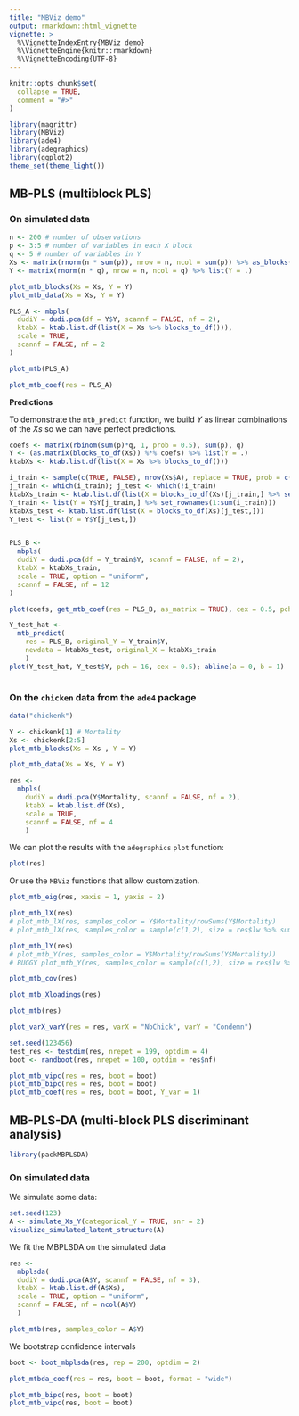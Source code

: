 ```yaml
---
title: "MBViz demo"
output: rmarkdown::html_vignette
vignette: >
  %\VignetteIndexEntry{MBViz demo}
  %\VignetteEngine{knitr::rmarkdown}
  %\VignetteEncoding{UTF-8}
---
```


```r
knitr::opts_chunk$set(
  collapse = TRUE,
  comment = "#>"
)
```

```r
library(magrittr)
library(MBViz)
library(ade4)
library(adegraphics)
library(ggplot2)
theme_set(theme_light())
```

## MB-PLS (multiblock PLS)
 
### On simulated data

```r

n <- 200 # number of observations
p <- 3:5 # number of variables in each X block
q <- 5 # number of variables in Y
Xs <- matrix(rnorm(n * sum(p)), nrow = n, ncol = sum(p)) %>% as_blocks(., p = p)
Y <- matrix(rnorm(n * q), nrow = n, ncol = q) %>% list(Y = .)

plot_mtb_blocks(Xs = Xs, Y = Y)
plot_mtb_data(Xs = Xs, Y = Y)

```


```r

PLS_A <- mbpls(
  dudiY = dudi.pca(df = Y$Y, scannf = FALSE, nf = 2),
  ktabX = ktab.list.df(list(X = Xs %>% blocks_to_df())),
  scale = TRUE,
  scannf = FALSE, nf = 2
)

plot_mtb(PLS_A)

```


```r

plot_mtb_coef(res = PLS_A)

```



**Predictions**

To demonstrate the `mtb_predict` function, we build $Y$ as linear combinations of the $Xs$ so we can have perfect predictions.

```r

coefs <- matrix(rbinom(sum(p)*q, 1, prob = 0.5), sum(p), q)
Y <- (as.matrix(blocks_to_df(Xs)) %*% coefs) %>% list(Y = .)
ktabXs <- ktab.list.df(list(X = Xs %>% blocks_to_df()))

i_train <- sample(c(TRUE, FALSE), nrow(Xs$A), replace = TRUE, prob = c(0.8, 0.2))
j_train <- which(i_train); j_test <- which(!i_train)
ktabXs_train <- ktab.list.df(list(X = blocks_to_df(Xs)[j_train,] %>% set_rownames(1:sum(i_train))))
Y_train <- list(Y = Y$Y[j_train,] %>% set_rownames(1:sum(i_train)))
ktabXs_test <- ktab.list.df(list(X = blocks_to_df(Xs)[j_test,]))
Y_test <- list(Y = Y$Y[j_test,])


PLS_B <- 
  mbpls(
  dudiY = dudi.pca(df = Y_train$Y, scannf = FALSE, nf = 2),
  ktabX = ktabXs_train,
  scale = TRUE, option = "uniform",
  scannf = FALSE, nf = 12
)

plot(coefs, get_mtb_coef(res = PLS_B, as_matrix = TRUE), cex = 0.5, pch = 16); abline(a = 0, b = 1)

Y_test_hat <- 
  mtb_predict(
    res = PLS_B, original_Y = Y_train$Y, 
    newdata = ktabXs_test, original_X = ktabXs_train
    )
plot(Y_test_hat, Y_test$Y, pch = 16, cex = 0.5); abline(a = 0, b = 1)



```




### On the `chicken` data from the `ade4` package

```r

data("chickenk")

```

```r
Y <- chickenk[1] # Mortality
Xs <- chickenk[2:5]
plot_mtb_blocks(Xs = Xs , Y = Y)
```

```r
plot_mtb_data(Xs = Xs, Y = Y)
```

```r

res <- 
  mbpls(
    dudiY = dudi.pca(Y$Mortality, scannf = FALSE, nf = 2),
    ktabX = ktab.list.df(Xs),
    scale = TRUE,
    scannf = FALSE, nf = 4
    )

```


We can plot the results with the `adegraphics` `plot` function:

```r

plot(res)

```

Or use the `MBViz` functions that allow customization.

```r

plot_mtb_eig(res, xaxis = 1, yaxis = 2)

```

```r

plot_mtb_lX(res) 
# plot_mtb_lX(res, samples_color = Y$Mortality/rowSums(Y$Mortality)
# plot_mtb_lX(res, samples_color = sample(c(1,2), size = res$lw %>% sum(), replace = TRUE))

```

```r

plot_mtb_lY(res)
# plot_mtb_Y(res, samples_color = Y$Mortality/rowSums(Y$Mortality))
# BUGGY plot_mtb_Y(res, samples_color = sample(c(1,2), size = res$lw %>% sum(), replace = TRUE))

```

```r

plot_mtb_cov(res)

```


```r

plot_mtb_Xloadings(res)

```

```r

plot_mtb(res)

```


```r

plot_varX_varY(res = res, varX = "NbChick", varY = "Condemn")

```





```r


set.seed(123456)
test_res <- testdim(res, nrepet = 199, optdim = 4)
boot <- randboot(res, nrepet = 100, optdim = res$nf)


```

```r

plot_mtb_vipc(res = res, boot = boot)
plot_mtb_bipc(res = res, boot = boot)
plot_mtb_coef(res = res, boot = boot, Y_var = 1)

```


## MB-PLS-DA (multi-block PLS discriminant analysis)


```r

library(packMBPLSDA)

```

### On simulated data

We simulate some data:

```r

set.seed(123)
A <- simulate_Xs_Y(categorical_Y = TRUE, snr = 2)
visualize_simulated_latent_structure(A)

```

We fit the MBPLSDA on the simulated data

```r

res <- 
  mbplsda(
  dudiY = dudi.pca(A$Y, scannf = FALSE, nf = 3), 
  ktabX = ktab.list.df(A$Xs),
  scale = TRUE, option = "uniform", 
  scannf = FALSE, nf = ncol(A$Y)
  )

```


```r

plot_mtb(res, samples_color = A$Y)

```



We bootstrap confidence intervals

```r
boot <- boot_mbplsda(res, rep = 200, optdim = 2)
```



```r

plot_mtbda_coef(res = res, boot = boot, format = "wide")

```


```r

plot_mtb_bipc(res, boot = boot)
plot_mtb_vipc(res, boot = boot)

```

